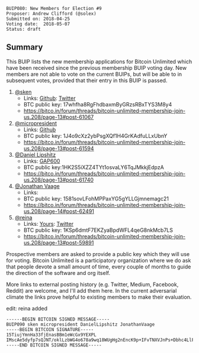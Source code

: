 <pre>
BUIP080: New Members for Election #9
Proposer: Andrew Clifford (@solex)
Submitted on: 2018-04-25
Voting date:  2018-05-07
Status: draft
</pre>

==Summary==

This BUIP lists the new membership applications for Bitcoin Unlimited which have been received since the previous membership BUIP voting day. New members are not able to vote on the current BUIPs, but will be able to in subsequent votes, provided that their entry in this BUIP is passed.

#[[https://bitco.in/forum/members/4562/|@sken]]
#*Links: [[https://github.com/floreslorca|Github]]: [[https://twitter.com/lorcacons/status/960544637831335936|Twitter]]
#*BTC public key: 17whfha8RgFhdbaxmByGRzsRBxTYS3M8y4
#*https://bitco.in/forum/threads/bitcoin-unlimited-membership-join-us.208/page-13#post-61067
#[[https://bitco.in/forum/members/6282/|@micropresident]]
#*Links: [[https://github.com/schancel|Github]]
#*BTC public key: 1J4o9cXz2ybPsgXQf1H4GrKAdfuLLxUbnY
#*https://bitco.in/forum/threads/bitcoin-unlimited-membership-join-us.208/page-13#post-61594
#[[https://bitco.in/forum/members/7239/|@Daniel Lipshitz]]
#*Links: [[http://www.gap600.com/|GAP600]]
#*BTC public key:1HK2S5iXZZ4TYt1osvaLY6TqJMkkjEdpzA
#*https://bitco.in/forum/threads/bitcoin-unlimited-membership-join-us.208/page-13#post-61740
#[[https://bitco.in/forum/members/365/|@Jonathan Vaage]]
#*Links:
#*BTC public key: 1581sovLFohMPPaxYG5gYLLGjmnemagc21
#*https://bitco.in/forum/threads/bitcoin-unlimited-membership-join-us.208/page-14#post-62491
#[[https://bitco.in/forum/members/6774/|@reina]]
#*Links: [[https://www.yours.org/@reinanakamoto|Yours]]: [[https://twitter.com/mindstatex|Twitter]]
#*BTC public key: 1KSp6dmtF7EKZyaBpdWFL4qeG8nkMcb7LS
#*https://bitco.in/forum/threads/bitcoin-unlimited-membership-join-us.208/page-13#post-59891

Prospective members are asked to provide a public key which they will use for voting. Bitcoin Unlimited is a participatory organization where we do ask that people devote a small amount of time, every couple of months to guide the direction of the software and org itself.

More links to external posting history (e.g. Twitter, Medium, Facebook, Reddit) are welcome, and I'll add them here. In the current adversarial climate the links prove helpful to existing members to make their evaluation.

edit: reina added

<pre>
------BEGIN BITCOIN SIGNED MESSAGE-----
BUIP090 sken micropresident DanielLipshitz JonathanVaage
-----BEGIN BITCOIN SIGNATURE-----
15TiujYmnHa33fjEnasBBm1eWcGx9YEXPL
IMscAe5dyfp7sQJNT/oklLzbWG4o678a9wq18WUgHg2nEncK9p+IFvTNXVJnPs+Dbhc4LlFFyxpuw2Qpf2ta5Nc=
-----END BITCOIN SIGNED MESSAGE-----
</pre>
